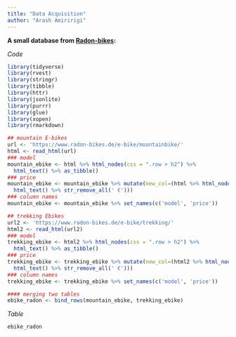 ```yaml
---
title: "Data Acquisition"
author: "Arash Amiririgi"
---
```


**A small database from [Radon-bikes](https://www.radon-bikes.de):**


*Code*

```r
library(tidyverse)
library(rvest)
library(stringr)
library(tibble)
library(httr)
library(jsonlite)
library(purrr)
library(glue)
library(xopen)
library(rmarkdown)

## mountain E-bikes
url <- 'https://www.radon-bikes.de/e-bike/mountainbike/'
html <- read_html(url)
### model
mountain_ebike <- html %>% html_nodes(css = ".row > h2") %>%
  html_text() %>% as_tibble()
### price
mountain_ebike <- mountain_ebike %>% mutate(new_col=(html %>% html_nodes(css = ".currency_eur .m-serienpanel__price--active") %>% 
  html_text() %>% str_remove_all(' €')))
### column names
mountain_ebike <- mountain_ebike %>% set_names(c('model', 'price'))

## trekking Ebikes
url2 <- 'https://www.radon-bikes.de/e-bike/trekking/'
html2 <- read_html(url2)
### model
trekking_ebike <- html2 %>% html_nodes(css = ".row > h2") %>%
  html_text() %>% as_tibble()
### price
trekking_ebike <- trekking_ebike %>% mutate(new_col=(html2 %>% html_nodes(css = ".currency_eur .m-serienpanel__price--active") %>% 
  html_text() %>% str_remove_all(' €')))
### column names
trekking_ebike <- trekking_ebike %>% set_names(c('model', 'price'))

#### merging two tables
ebike_radon <- bind_rows(mountain_ebike, trekking_ebike)
```

*Table*

```r
ebike_radon
```
